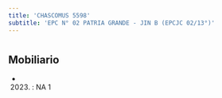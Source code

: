 ```yaml
---
title: 'CHASCOMUS 5598'
subtitle: 'EPC N° 02 PATRIA GRANDE - JIN B (EPCJC 02/13°)'
---
```


#


## Mobiliario

*  (2023) : NA 1 



